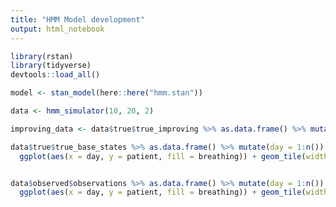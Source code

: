 ```yaml
---
title: "HMM Model development"
output: html_notebook
---
```



```r
library(rstan)
library(tidyverse)
devtools::load_all()
```

```r
model <- stan_model(here::here("hmm.stan"))
```

```r
data <- hmm_simulator(10, 20, 2)

improving_data <- data$true$true_improving %>% as.data.frame() %>% mutate(day = 1:n()) %>% pivot_longer(starts_with("V"), names_to = "patient", values_to = "improving") %>% filter(improving)

data$true$true_base_states %>% as.data.frame() %>% mutate(day = 1:n()) %>% pivot_longer(starts_with("V"), names_to = "patient", values_to = "breathing") %>% mutate(breathing = factor(breathing, 1:data$observed$N_states_observed, ordered = TRUE)) %>%
  ggplot(aes(x = day, y = patient, fill = breathing)) + geom_tile(width = 1, height = 0.5) + geom_tile(data = improving_data, width = 1, height = 0.1, fill = "gray") + ggtitle("True - gray lines for improving")


data$observed$observations %>% as.data.frame() %>% mutate(day = 1:n()) %>% pivot_longer(starts_with("V"), names_to = "patient", values_to = "breathing") %>% mutate(breathing = factor(breathing, 1:data$observed$N_states_observed, ordered = TRUE)) %>%
  ggplot(aes(x = day, y = patient, fill = breathing)) + geom_tile(width = 1, height = 0.5) + ggtitle("Observed")
```

